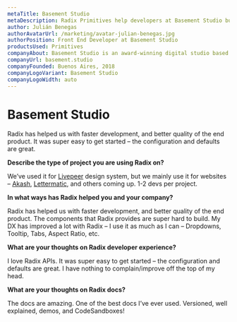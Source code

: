 ```yaml
---
metaTitle: Basement Studio
metaDescription: Radix Primitives help developers at Basement Studio build faster and achieve better quality of the end product.
author: Julián Benegas
authorAvatarUrl: /marketing/avatar-julian-benegas.jpg
authorPosition: Front End Developer at Basement Studio
productsUsed: Primitives
companyAbout: Basement Studio is an award-winning digital studio based in Argentina.
companyUrl: basement.studio
companyFounded: Buenos Aires, 2018
companyLogoVariant: Basement Studio
companyLogoWidth: auto
---
```


# Basement Studio

<HeroQuote>
  Radix has helped us with faster development, and better quality of the end
  product. It was super easy to get started – the configuration and defaults are
  great.
</HeroQuote>

**Describe the type of project you are using Radix on?**

We’ve used it for [Livepeer](https://livepeer.com/dashboard) design system, but we mainly use it for websites – [Akash](https://akash.network), [Lettermatic](https://lettermatic.com), and others coming up. 1-2 devs per project.

**In what ways has Radix helped you and your company?**

Radix has helped us with faster development, and better quality of the end product. The components that Radix provides are super hard to build. My DX has improved a lot with Radix – I use it as much as I can – Dropdowns, Tooltip, Tabs, Aspect Ratio, etc.

**What are your thoughts on Radix developer experience?**

I love Radix APIs. It was super easy to get started – the configuration and defaults are great. I have nothing to complain/improve off the top of my head.

**What are your thoughts on Radix docs?**

The docs are amazing. One of the best docs I’ve ever used. Versioned, well explained, demos, and CodeSandboxes!
